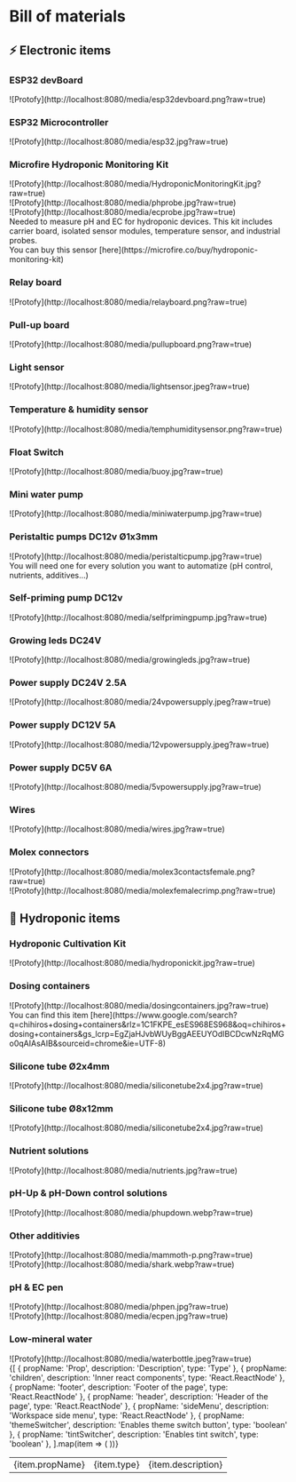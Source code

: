 
# Bill of materials
## ⚡ Electronic items

### ESP32 devBoard
<div style={{marginTop: "10px", marginBottom: "50px", width:"300px"}}>
![Protofy](http://localhost:8080/media/esp32devboard.png?raw=true)
</div>

### ESP32 Microcontroller
<div style={{marginTop: "10px", marginBottom: "50px", width:"300px"}}>
![Protofy](http://localhost:8080/media/esp32.jpg?raw=true)
</div>

### Microfire Hydroponic Monitoring Kit
<div style={{marginTop: "10px", marginBottom: "10px", display:"flex", flexDirection:"row", gap:"10px"}}>
<div style={{width:"300px"}}>
![Protofy](http://localhost:8080/media/HydroponicMonitoringKit.jpg?raw=true)
</div>
<div style={{width:"300px"}}>
![Protofy](http://localhost:8080/media/phprobe.jpg?raw=true)
</div>
<div style={{width:"300px"}}>
![Protofy](http://localhost:8080/media/ecprobe.jpg?raw=true)
</div>
</div>
<div>
Needed to measure pH and EC for hydroponic devices. This kit includes carrier board, isolated sensor modules, temperature sensor, and industrial probes.
</div>
<Callout type="info" emoji="🛒​">
You can buy this sensor
[here](https://microfire.co/buy/hydroponic-monitoring-kit)
</Callout>

### Relay board
<div style={{marginTop: "10px", marginBottom: "50px", width:"300px"}}>
![Protofy](http://localhost:8080/media/relayboard.png?raw=true)
</div>

### Pull-up board
<div style={{marginTop: "10px", marginBottom: "50px", width:"300px"}}>
![Protofy](http://localhost:8080/media/pullupboard.png?raw=true)
</div>

### Light sensor
<div style={{marginTop: "10px", marginBottom: "50px", width:"300px"}}>
![Protofy](http://localhost:8080/media/lightsensor.jpeg?raw=true)
</div>

### Temperature & humidity sensor
<div style={{marginTop: "10px", marginBottom: "50px", width:"300px"}}>
![Protofy](http://localhost:8080/media/temphumiditysensor.png?raw=true)
</div>

### Float Switch
<div style={{marginTop: "10px", marginBottom: "50px", width:"300px"}}>
![Protofy](http://localhost:8080/media/buoy.jpg?raw=true)
</div>

### Mini water pump
<div style={{marginTop: "10px", marginBottom: "50px", width:"300px"}}>
![Protofy](http://localhost:8080/media/miniwaterpump.jpg?raw=true)
</div>

### Peristaltic pumps DC12v Ø1x3mm
<div style={{marginTop: "10px", marginBottom: "0px", width:"300px"}}>
![Protofy](http://localhost:8080/media/peristalticpump.jpg?raw=true)
</div>
<div>
You will need one for every solution you want to automatize (pH control, nutrients, additives...)
</div>

### Self-priming pump DC12v
<div style={{marginTop: "10px", marginBottom: "50px", width:"300px"}}>
![Protofy](http://localhost:8080/media/selfprimingpump.jpg?raw=true)
</div>

### Growing leds DC24V
<div style={{marginTop: "10px", marginBottom: "50px", width:"400px"}}>
![Protofy](http://localhost:8080/media/growingleds.jpg?raw=true)
</div>

### Power supply DC24V 2.5A
<div style={{marginTop: "10px", marginBottom: "50px", width:"400px"}}>
![Protofy](http://localhost:8080/media/24vpowersupply.jpeg?raw=true)
</div>

### Power supply DC12V 5A
<div style={{marginTop: "10px", marginBottom: "50px", width:"400px"}}>
![Protofy](http://localhost:8080/media/12vpowersupply.jpeg?raw=true)
</div>

### Power supply DC5V 6A
<div style={{marginTop: "10px", marginBottom: "50px", width:"400px"}}>
![Protofy](http://localhost:8080/media/5vpowersupply.jpg?raw=true)
</div>

### Wires
<div style={{marginTop: "10px", marginBottom: "50px", width:"400px"}}>
![Protofy](http://localhost:8080/media/wires.jpg?raw=true)
</div>

### Molex connectors
<div style={{marginTop: "10px", marginBottom: "0px", display:"flex", flexDirection:"row", gap:"10px"}}>
<div style={{marginTop: "10px", marginBottom: "50px", width:"400px"}}>
![Protofy](http://localhost:8080/media/molex3contactsfemale.png?raw=true)
</div>
<div style={{marginTop: "10px", marginBottom: "50px", width:"400px"}}>
![Protofy](http://localhost:8080/media/molexfemalecrimp.png?raw=true)
</div>
</div>

## 🌱 Hydroponic items

### Hydroponic Cultivation Kit
<div style={{marginTop: "10px", marginBottom: "50px", width:"400px"}}>
![Protofy](http://localhost:8080/media/hydroponickit.jpg?raw=true)
</div>

### Dosing containers
<div style={{marginTop: "10px", marginBottom: "0px", width:"400px"}}>
![Protofy](http://localhost:8080/media/dosingcontainers.jpg?raw=true)
</div>
<Callout type="info">
You can find this item
[here](https://www.google.com/search?q=chihiros+dosing+containers&rlz=1C1FKPE_esES968ES968&oq=chihiros+dosing+containers&gs_lcrp=EgZjaHJvbWUyBggAEEUYOdIBCDcwNzRqMGo0qAIAsAIB&sourceid=chrome&ie=UTF-8)
</Callout>

### Silicone tube Ø2x4mm
<div style={{marginTop: "10px", marginBottom: "50px", width:"400px"}}>
![Protofy](http://localhost:8080/media/siliconetube2x4.jpg?raw=true)
</div>

### Silicone tube Ø8x12mm
<div style={{marginTop: "10px", marginBottom: "50px", width:"400px"}}>
![Protofy](http://localhost:8080/media/siliconetube2x4.jpg?raw=true)
</div>

### Nutrient solutions
<div style={{marginTop: "10px", marginBottom: "50px", width:"400px"}}>
![Protofy](http://localhost:8080/media/nutrients.jpg?raw=true)
</div>

### pH-Up & pH-Down control solutions
<div style={{marginTop: "10px", marginBottom: "50px", width:"400px"}}>
![Protofy](http://localhost:8080/media/phupdown.webp?raw=true)
</div>

### Other additivies
<div style={{marginTop: "10px", marginBottom: "0px", display:"flex", flexDirection:"row", gap:"10px"}}>
<div style={{marginTop: "10px", marginBottom: "50px", width:"300px"}}>
![Protofy](http://localhost:8080/media/mammoth-p.png?raw=true)
</div>
<div style={{marginTop: "10px", marginBottom: "50px", width:"300px"}}>
![Protofy](http://localhost:8080/media/shark.webp?raw=true)
</div>
</div>

### pH & EC pen
<div style={{marginTop: "10px", marginBottom: "0px", display:"flex", flexDirection:"row", gap:"10px"}}>
<div style={{marginTop: "10px", marginBottom: "50px", width:"100px"}}>
![Protofy](http://localhost:8080/media/phpen.jpg?raw=true)
</div>
<div style={{marginTop: "10px", marginBottom: "50px", width:"100px"}}>
![Protofy](http://localhost:8080/media/ecpen.jpg?raw=true)
</div>
</div>

### Low-mineral water
<div style={{marginTop: "10px", marginBottom: "50px", width:"400px"}}>
![Protofy](http://localhost:8080/media/waterbottle.jpeg?raw=true)
</div>

<table>
  <tbody>
    {[
      { propName: 'Prop', description: 'Description', type: 'Type' },
      { propName: 'children', description: 'Inner react components', type: 'React.ReactNode' },
      { propName: 'footer', description: 'Footer of the page', type: 'React.ReactNode' },
      { propName: 'header', description: 'Header of the page', type: 'React.ReactNode' },
      { propName: 'sideMenu', description: 'Workspace side menu', type: 'React.ReactNode' },
      { propName: 'themeSwitcher', description: 'Enables theme switch button', type: 'boolean' },
      { propName: 'tintSwitcher', description: 'Enables tint switch', type: 'boolean' },
    ].map(item => (
      <tr key={item.propName}>
        <td>{item.propName}</td>
        <td>{item.type}</td>
        <td>{item.description}</td>
      </tr>
    ))}
  </tbody>
</table>